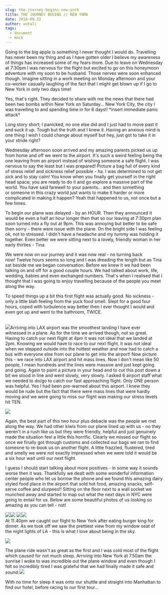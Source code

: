 ```yaml
---
slug: the-journey-begins-new-york
title: THE JOURNEY BEGINS // NEW YORK
date: 2016-09-22
author: wutali
tags:
  - document
  - mock
---
```

Going to the big apple is something I never thought I would do. Travelling has never been my thing and as I have gotten older I believe my awareness of things has increased some of my fears more. Due to leave on Wednesday at 7:30pm I was nervous for the flight but excited to go on this honeymoon adventure with my soon to be husband. Those nerves were soon enhanced though. Imagine sitting in a work meeting on Monday afternoon and your co-worker casually laughing of the fact that I might get blown up if I go to New York in only two days time! 

Yes, that's right. They decided to share with me the news that there had been two bombs within New York on Saturday... New York City, the city I was travelling to and spending time in for 6 days!! \*insert immediate panic attack\*

Long story short; I panicked, no one else did and I just had to move past it and suck it up. Tough but the truth and I knew it. Having an anxious mind is one thing I wish I could change about myself but hey, just got to take it in your stride right?

Wednesday afternoon soon arrived and my amazing parents picked us up from home and off we went to the airport. It's such a weird feeling being the one leaving from an airport instead of wishing someone a safe flight. I was nervous to say the least but I was prepared! Picture a bag full of every kind of stress relief and sickness relief possible - ha. I was determined to not get sick and to stay calm! You know when you finally get yourself in the right head space; you are ready to do it and go explore a massive part of the world. You have said farewell to your parents... and then something\
or someone in this crazy world just wants to make it harder or more complicated in making it happen? Yeah that happened to us, not once but a few times. 

To begin our plane was delayed - by an HOUR. Then they announced it would be even a half an hour longer then that so our leaving at 7:30pm plan soon turned into a fly out at 9pm. This was annoying but better to be safe then sorry - there were issue with the plane. On the bright side I was feeling ok, not to stressed. I didn't have a headache and my tummy was holding it together. Even better we were sitting next to a lovely, friendly woman in her early thirties - Tina. 

We were now on our journey and it was now real - no turning back now! Twelve hours seems so long and I was dreading the length but as Tina sat beside me we began conversation. Before we knew it we had been talking on and off for a good couple hours. We had talked about work, life, wedding, babies and even exchanged numbers. That's when I realised that I thought that I was going to enjoy travelling because of the people you meet along the way. 

To speed things up a bit this first flight was actually good. No sickness - only a little blah feeling from the yuck food smell. Slept for a good four hours, coped with turbulence way better then I ever thought I would and even got up and went to the bathroom, TWICE.

\
![](http://sigourneylouise.nz/wp-content/uploads/2017/09/IMG_2342-e1505264120299-768x1024.jpg)Arriving into LAX airport was the smoothest landing I have ever witnessed in a plane. As for the time we arrived though, not so great. Having to catch our next flight at 4pm it was not ideal that we landed at 2pm. Knowing we would have to race to our next flight, it was not ideal when we stepped outside into the hottest weather and now had to catch a bus with everyone else from our plane to get into the airport! Now picture this - we race into LAX airport and hit mass lines. Now I don't mean like 50 people, I mean hundreds and the lines were massive and just kept going and going. Again to paint a picture in your head and to cut this post down a bit we stood in line and went slowly, very slowly. I asked 6 airport staff what we needed to do/go to catch our fast approaching flight. Only ONE person was helpful. Yes I had been pre-warned about this airport. I knew they would be rude but the fact that there were mass lines that were hardly moving and we were going to miss our flight was making our stress levels hit TEN.



![](http://sigourneylouise.nz/wp-content/uploads/2017/09/21733796_10155632688731763_2004121740_o-1024x576.jpg)

Again, the best part of this two hour plus debacle was the people we met along the way. We had other kiwis from our plane lined up with us - no they weren't in a rush like us but they were friendly, helpful and just genuinely made the situation feel a little this horrific. Clearly we missed our flight so once we finally got through customs and collected our bags we ran to find someone to re-book us on another flight. A little frazzled, flustered, tired and smelly we were not exactly impressed when we were told it would be a six hour wait until our next flight. 

I guess I should start talking about more positives - in some way it sounds worse then it was. Thankfully we dealt with some wonderful information center people who let us borrow the phone and we found this amazing dairy styled food place in the airport that sold hot food, amazing snacks, self-serve coffee and slurpees!! Sitting on the floor next to a wall socket we munched away and started to map out what the next days in NYC were going to entail for us. Below are some beautiful photos of us looking so amazing as you can tell - not!

![](http://sigourneylouise.nz/wp-content/uploads/2017/09/14469411_10154604013118958_1819911916_n.jpg)![](http://sigourneylouise.nz/wp-content/uploads/2017/09/14469177_10154604013143958_2111913768_n.jpg) ![](http://sigourneylouise.nz/wp-content/uploads/2017/09/IMG_7014-1024x683.jpg)![](http://sigourneylouise.nz/wp-content/uploads/2017/09/IMG_7013-1024x683.jpg)\
At 11.40pm we caught our flight to New York after eating burger king for dinner. As we took off we saw the prettiest view from my window seat of the night lights of LA - this is what I love about being in the sky.

![](http://sigourneylouise.nz/wp-content/uploads/2017/09/14483498_10154604013158958_1470494900_n.jpg)

The plane ride wasn't as great as the first and I was cold most of the flight which caused for not much sleep. Arriving into New York at 7.50am the sunrise I woke to was incredible out the plane window and even though I felt so incredibly tired I was grateful that we had finally made it safe and sound.![](http://sigourneylouise.nz/wp-content/uploads/2017/09/14483825_10154604013183958_104203788_n.jpg)

With no time for sleep it was onto our shuttle and straight into Manhattan to find our hotel, before racing to our first tour...
